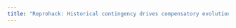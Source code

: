 ```yaml
---
title: "Reprohack: Historical contingency drives compensatory evolution and rare reversal of phage resistance"
---
```



